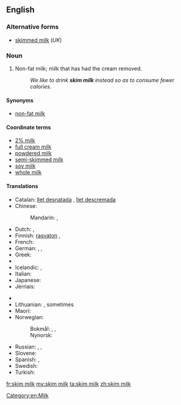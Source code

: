 {{also|skim-milk}}
==English==

===Alternative forms===
* [[skimmed milk]] (''UK'')

===Noun===
{{en-noun|head=[[skim]] [[milk]]|-}}

# {{context|North America|Australia|lang=en}} Non-fat milk; milk that has had the cream removed.
#: ''We like to drink '''skim milk''' instead so as to consume fewer calories''.

====Synonyms====
* [[non-fat milk]]

====Coordinate terms====
* [[2% milk]]  <!--In US, it is usually called "2%" not "2% milk".  Is this true in UK also?-->
* [[full cream milk]]
* [[powdered milk]]
* [[semi-skimmed milk]]
* [[soy milk]]
* [[whole milk]]

====Translations====
{{trans-top|milk with removed cream}}
* Catalan: [[llet desnatada]] {{f}}, [[llet descremada]] {{f}}
* Chinese:
*: Mandarin: {{t|cmn|脫脂牛奶|sc=Hani}}, {{t|cmn|脱脂牛奶|tr=tuōzhī niúnǎi|sc=Hani}}
* Dutch: {{t-|nl|afgeroomde melk|f}}, {{t-|nl|magere melk|f}}
* Finnish: [[rasvaton]] {{t+|fi|maito}}, {{t+|fi|kurri}}
* French: {{t+|fr|lait écrémé|m}}
* German: {{t-|de|entrahmte Milch|f}}, {{t+|de|Magermilch|f}}, {{t-|de|fettreduzierte Milch|f}}
* Greek: {{t-|el|αποβουτυρωμένο γάλα|n|tr=apovoutyroméno gála}}
* {{trreq|he}}
* Icelandic: {{t-|is|undanrenna|f}}, {{t+|is|léttmjólk|f}}
* Italian: {{t-|it|latte scremato|m}}
* Japanese: {{t-|ja|脱脂粉乳|tr=だっしふんにゅう, dasshi funnyū|sc=Jpan}}
* Jèrriais: {{tø|roa-jer|lait êcrémé|m}}
{{trans-mid}}
* {{trreq|ko}}
* Lithuanian: {{t-|lt|nugriebtas pienas|m}}, sometimes {{t-|lt|liespienis|m}}
* Maori: {{t|mi|miraka kore kirīmi}}
* Norwegian:
*: Bokmål: {{t-|nb|skummet melk|m|f}}, {{t-|nb|skumma melk|m|f}}, {{t-|nb|skumma mjølk|m|f}}
*: Nynorsk: {{t-|nn|skumma mjølk|f}}
* Russian: {{t-|ru|обезжиренное молоко|n|tr=obezžírennoje molokó}}, {{t-|ru|снятое молоко|n|tr=snjátoje molokó|sc=Cyrl}}, {{t+|ru|обрат|m|tr=obrát|sc=Cyrl}} {{qualifier|rare}}
* Slovene: {{t+|sl|posneto mleko|n}}
* Spanish: {{t-|es|leche desnatada|f}}, {{t-|es|leche descremada|f}}
* Swedish: {{t-|sv|skummjölk|c}}
* Turkish: {{t-|tr|yağsız süt}}
{{trans-bottom}}

[[Category:en:Milk]]

[[fr:skim milk]]
[[my:skim milk]]
[[ta:skim milk]]
[[zh:skim milk]]